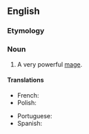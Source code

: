 ==English==

===Etymology===
{{prefix|en|arch|mage}}

===Noun===
{{en-noun|archmagi|archmages}}

# {{lb|en|fantasy}} A very powerful [[mage]].

====Translations====
{{trans-top|a very powerful mage}}
* French: {{t+|fr|archimage|m}}
* Polish: {{t|pl|arcymag|m}}
{{trans-mid}}
* Portuguese: {{t|pt|arquimago|m}}
* Spanish: {{t|es|archimago|m}}
{{trans-bottom}}